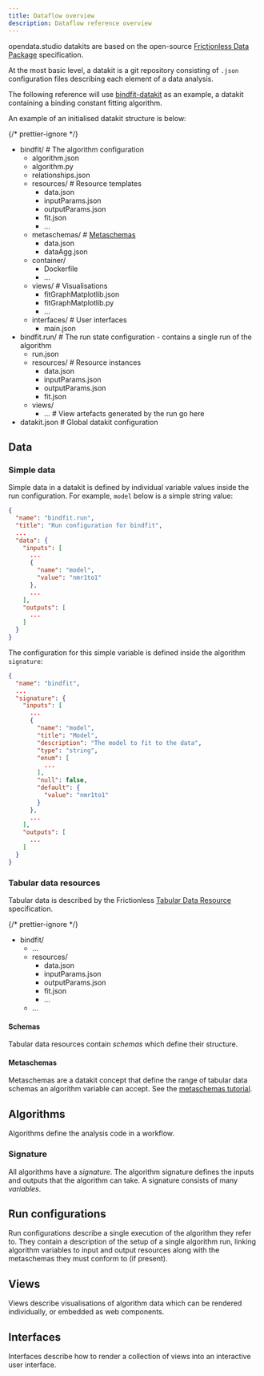 ```yaml
---
title: Dataflow overview
description: Dataflow reference overview
---
```



opendata.studio datakits are based on the open-source
[Frictionless Data Package](https://specs.frictionlessdata.io/data-package/)
specification.

At the most basic level, a datakit is a git repository consisting of `.json`
configuration files describing each element of a data analysis.

The following reference will use
[bindfit-datakit](https://github.com/opendatastudio/bindfit-datakit) as an
example, a datakit containing a binding constant fitting algorithm.

An example of an initialised datakit structure is below:

{/* prettier-ignore */}
<FileTree>
  - bindfit/  # The algorithm configuration
    - algorithm.json
    - algorithm.py
    - relationships.json
    - resources/  # Resource templates
      - data.json
      - inputParams.json
      - outputParams.json
      - fit.json
      - ...
    - metaschemas/  # [Metaschemas](/advanced/metaschemas)
      - data.json
      - dataAgg.json
    - container/
      - Dockerfile
      - ...
    - views/  # Visualisations
      - fitGraphMatplotlib.json
      - fitGraphMatplotlib.py
      - ...
    - interfaces/  # User interfaces
      - main.json
  - bindfit.run/  # The run state configuration - contains a single run of the algorithm
    - run.json
    - resources/  # Resource instances
      - data.json
      - inputParams.json
      - outputParams.json
      - fit.json
    - views/
      - ...  # View artefacts generated by the run go here
  - datakit.json  # Global datakit configuration
</FileTree>

## Data

### Simple data

Simple data in a datakit is defined by individual variable values inside the run
configuration. For example, `model` below is a simple string value:

```json title="bindfit.run/run.json {8-11}
{
  "name": "bindfit.run",
  "title": "Run configuration for bindfit",
  ...
  "data": {
    "inputs": [
      ...
      {
        "name": "model",
        "value": "nmr1to1"
      },
      ...
    ],
    "outputs": [
      ...
    ]
  }
}
```

The configuration for this simple variable is defined inside the algorithm
`signature`:

```json title="bindfit/algorithm.json" {7-19}
{
  "name": "bindfit",
  ...
  "signature": {
    "inputs": [
      ...
      {
        "name": "model",
        "title": "Model",
        "description": "The model to fit to the data",
        "type": "string",
        "enum": [
          ...
        ],
        "null": false,
        "default": {
          "value": "nmr1to1"
        }
      },
      ...
    ],
    "outputs": [
      ...
    ]
  }
}
```

### Tabular data resources

Tabular data is described by the Frictionless
[Tabular Data Resource](https://specs.frictionlessdata.io/tabular-data-resource/)
specification.

{/* prettier-ignore */}
<FileTree>
  - bindfit/
    - ...
    - resources/
      - data.json
      - inputParams.json
      - outputParams.json
      - fit.json
      - ...
    - ...
</FileTree>

#### Schemas

Tabular data resources contain _schemas_ which define their structure.

#### Metaschemas

Metaschemas are a datakit concept that define the range of tabular data schemas
an algorithm variable can accept. See the
[metaschemas tutorial](/advanced/metaschemas).

## Algorithms

Algorithms define the analysis code in a workflow.

### Signature

All algorithms have a _signature_. The algorithm signature defines the inputs
and outputs that the algorithm can take. A signature consists of many
_variables_.

## Run configurations

Run configurations describe a single execution of the algorithm they refer to.
They contain a description of the setup of a single algorithm run, linking
algorithm variables to input and output resources along with the metaschemas
they must conform to (if present).

## Views

Views describe visualisations of algorithm data which can be rendered
individually, or embedded as web components.

## Interfaces

Interfaces describe how to render a collection of views into an interactive user
interface.
